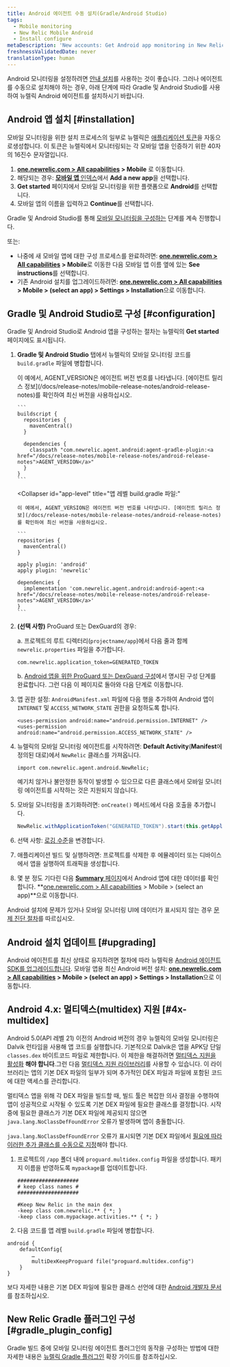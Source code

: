```yaml
---
title: Android 에이전트 수동 설치(Gradle/Android Studio)
tags:
  - Mobile monitoring
  - New Relic Mobile Android
  - Install configure
metaDescription: 'New accounts: Get Android app monitoring in New Relic at newrelic.com/signup. Existing accounts: Add mobile monitoring to your Android apps from the UI.'
freshnessValidatedDate: never
translationType: human
---
```


Android 모니터링을 설정하려면 [안내 설치](https://onenr.io/0kjnEoryzRo)를 사용하는 것이 좋습니다. 그러나 에이전트를 수동으로 설치해야 하는 경우, 아래 단계에 따라 Gradle 및 Android Studio를 사용하여 뉴렐릭 Android 에이전트를 설치하시기 바랍니다.

<InlineSignup/>

## Android 앱 설치 [#installation]

모바일 모니터링을 위한 설치 프로세스의 일부로 뉴렐릭은 [애플리케이션 토큰](/docs/mobile-apps/viewing-your-application-token)을 자동으로생성합니다. 이 토큰은 뉴렐릭에서 모니터링되는 각 모바일 앱을 인증하기 위한 40자의 16진수 문자열입니다.

1. **[one.newrelic.com > All capabilities](https://one.newrelic.com/all-capabilities) > Mobile** 로 이동합니다.
2. 해당되는 경우: [**모바일 앱** 인덱스](/docs/mobile-monitoring/mobile-monitoring-ui/mobile-app-pages/mobile-apps-index)에서 **Add a new app**을 선택합니다.
3. **Get started** 페이지에서 모바일 모니터링을 위한 플랫폼으로 **Android**를 선택합니다.
4. 모바일 앱의 이름을 입력하고 **Continue**를 선택합니다.

Gradle 및 Android Studio를 통해 [모바일 모니터링을 구성하는](#configuration) 단계를 계속 진행합니다.

또는:

* 나중에 새 모바일 앱에 대한 구성 프로세스를 완료하려면: **[one.newrelic.com > All capabilities](https://one.newrelic.com/all-capabilities) > Mobile**로 이동한 다음 모바일 앱 이름 옆에 있는 **See instructions**를 선택합니다.
* 기존 Android 설치를 업그레이드하려면: **[one.newrelic.com > All capabilities](https://one.newrelic.com/all-capabilities) > Mobile > (select an app) > Settings > Installation**으로 이동합니다.

## Gradle 및 Android Studio로 구성 [#configuration]

Gradle 및 Android Studio로 Android 앱을 구성하는 절차는 뉴렐릭의 **Get started** 페이지에도 표시됩니다.

1. **Gradle 및 Android Studio** 탭에서 뉴렐릭의 모바일 모니터링 코드를 `build.gradle` 파일에 병합합니다.

   <CollapserGroup>
     <Collapser
       id="project-level"
       title="프로젝트 레벨 build.gradle 파일:"
     >
       이 예에서, AGENT_VERSION은 에이전트 버전 번호를 나타냅니다. [에이전트 릴리스 정보](/docs/release-notes/mobile-release-notes/android-release-notes)를 확인하여 최신 버전을 사용하십시오.

       ```
       buildscript {
         repositories {
           mavenCentral()
         }

         dependencies {
           classpath "com.newrelic.agent.android:agent-gradle-plugin:<a href="/docs/release-notes/mobile-release-notes/android-release-notes">AGENT_VERSION</a>"
         }
       }
       ```
     </Collapser>

     <Collapser
       id="app-level"
       title="앱 레벨 build.gradle 파일:"
     >
       이 예에서, AGENT_VERSION은 에이전트 버전 번호를 나타냅니다. [에이전트 릴리스 정보](/docs/release-notes/mobile-release-notes/android-release-notes)를 확인하여 최신 버전을 사용하십시오.

       ```
       repositories {
         mavenCentral()
       }

       apply plugin: 'android'
       apply plugin: 'newrelic'

       dependencies {
         implementation 'com.newrelic.agent.android:android-agent:<a href="/docs/release-notes/mobile-release-notes/android-release-notes">AGENT_VERSION</a>'
       }
       ```
     </Collapser>
   </CollapserGroup>


2. **(선택 사항)** ProGuard 또는 DexGuard의 경우:

   a. 프로젝트의 루트 디렉터리(`projectname/app`)에서 다음 줄과 함께 `newrelic.properties` 파일을 추가합니다.

   ```properties
   com.newrelic.application_token=GENERATED_TOKEN
   ```

   b. [Android 앱을 위한 ProGuard 또는 DexGuard 구성](/docs/mobile-monitoring/new-relic-mobile-android/install-configure/configure-proguard-or-dexguard-android-apps)에서 명시된 구성 단계를 완료합니다. 그런 다음 이 페이지로 돌아와 다음 단계로 이동합니다.


3. 앱 권한 설정: `AndroidManifest.xml` 파일에 다음 행을 추가하여 Android 앱이 `INTERNET` 및 `ACCESS_NETWORK_STATE` 권한을 요청하도록 합니다.

   ```
   <uses-permission android:name="android.permission.INTERNET" />
   <uses-permission android:name="android.permission.ACCESS_NETWORK_STATE" />
   ```

4. 뉴렐릭의 모바일 모니터링 에이전트를 시작하려면: **Default Activity**(**Manifest**에 정의된 대로)에서 `NewRelic` 클래스를 가져옵니다.

   ```
   import com.newrelic.agent.android.NewRelic;
   ```

   <Callout variant="important">
     예기치 않거나 불안정한 동작이 발생할 수 있으므로 다른 클래스에서 모바일 모니터링 에이전트를 시작하는 것은 지원되지 않습니다.
   </Callout>

5. 모바일 모니터링을 초기화하려면: `onCreate()` 메서드에서 다음 호출을 추가합니다.

   ```java
   NewRelic.withApplicationToken("GENERATED_TOKEN").start(this.getApplication());
   ```

6. 선택 사항: [로깅 수준](/docs/mobile-monitoring/new-relic-mobile-android/api-guides/android-agent-configuration-feature-flags#logging)을 변경합니다.

7. 애플리케이션 빌드 및 실행하려면: 프로젝트를 삭제한 후 에뮬레이터 또는 디바이스에서 앱을 실행하여 트래픽을 생성합니다.

8. 몇 분 정도 기다린 다음 [**Summary** 페이지](/docs/mobile-monitoring/mobile-monitoring-ui/mobile-app-pages/mobile-apps-overview-page)에서 Android 앱에 대한 데이터를 확인합니다. **[one.newrelic.com > All capabilities](https://one.newrelic.com/all-capabilities) > Mobile > (select an app)**으로 이동합니다.

Android 설치에 문제가 있거나 모바일 모니터링 UI에 데이터가 표시되지 않는 경우 [문제 진단 절차](/docs/mobile-monitoring/new-relic-mobile-android/troubleshoot/no-data-appears-android)를 따르십시오.

<InstallFeedback/>

## Android 설치 업데이트 [#upgrading]

Android 에이전트를 최신 상태로 유지하려면 절차에 따라 뉴렐릭용 [Android 에이전트 SDK를 업그레이드합니다](/docs/mobile-monitoring/new-relic-mobile-android/install-configure/upgrading-new-relic-mobiles-android-sdk). 모바일 앱용 최신 Android 버전 설치: **[one.newrelic.com > All capabilities](https://one.newrelic.com/all-capabilities) > Mobile > (select an app) > Settings > Installation**으로 이동합니다.

## Android 4.x: 멀티덱스(multidex) 지원 [#4x-multidex]

Android 5.0(API 레벨 21) 이전의 Android 버전의 경우 뉴렐릭의 모바일 모니터링은 Dalvik 런타임을 사용해 앱 코드를 실행합니다. 기본적으로 Dalvik은 앱을 APK당 단일 `classes.dex` 바이트코드 파일로 제한합니다. 이 제한을 해결하려면 [멀티덱스 지원을 활성화](https://developer.android.com/studio/build/multidex.html) **해야 합니다**.그런 다음 [멀티덱스 지원 라이브러리](https://developer.android.com/tools/support-library/features.html#multidex)를 사용할 수 있습니다. 이 라이브러리는 앱의 기본 DEX 파일의 일부가 되며 추가적인 DEX 파일과 파일에 포함된 코드에 대한 액세스를 관리합니다.

멀티덱스 앱을 위해 각 DEX 파일을 빌드할 때, 빌드 툴은 복잡한 의사 결정을 수행하여 앱이 성공적으로 시작될 수 있도록 기본 DEX 파일에 필요한 클래스를 결정합니다. 시작 중에 필요한 클래스가 기본 DEX 파일에 제공되지 않으면 `java.lang.NoClassDefFoundError` 오류가 발생하며 앱이 충돌합니다.

`java.lang.NoClassDefFoundError` 오류가 표시되면 기본 DEX 파일에서 [필요에 따라 이러한 추가 클래스를 수동으로 지정](https://developer.android.com/studio/build/multidex.html#keep)해야 합니다.

1. 프로젝트의 `/app` 폴더 내에 `proguard.multidex.config` 파일을 생성합니다. 패키지 이름을 반영하도록 `mypackage`를 업데이트합니다.

   ```
   ####################
   # keep class names #
   ####################

   #Keep New Relic in the main dex
   -keep class com.newrelic.** { *; }
   -keep class com.mypackage.activities.** { *; }
   ```

2. 다음 코드를 앱 레벨 `build.gradle` 파일에 병합합니다.

```
android { 
    defaultConfig{
        …
        multiDexKeepProguard file("proguard.multidex.config")
    }
}
```

보다 자세한 내용은 기본 DEX 파일에 필요한 클래스 선언에 대한 [Android 개발자 문서](https://developer.android.com/studio/build/multidex.html#keep)를 참조하십시오.

## New Relic Gradle 플러그인 구성 [#gradle_plugin_config]

Gradle 빌드 중에 모바일 모니터링 에이전트 플러그인의 동작을 구성하는 방법에 대한 자세한 내용은 [뉴렐릭 Gradle 플러그인](/docs/mobile-monitoring/new-relic-mobile-android/install-configure/configure-new-relic-gradle-plugin) 확장 가이드를 참조하십시오.
